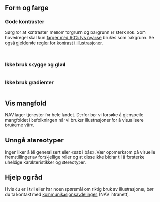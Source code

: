 

## Form og farge

### Gode kontraster

Sørg for at kontrasten mellom forgrunn og bakgrunn er sterk nok. Som hovedregel skal kun [farger med 60% lys
nyanse](/resources/colors#hele-paletten) brukes som bakgrunn. Se også gjeldende
[regler for kontrast i illustrasjoner](/resources/colors/accessibility#krav-til-kontrast).

<br />
<img src={Background} alt="" />

### Ikke bruk skygge og glød

<img src={Shadow} alt="" />

### Ikke bruk gradienter

<img src={Gradients} alt="" />

## Vis mangfold

NAV lager tjenester for hele landet. Derfor bør vi forsøke å gjenspeile mangfoldet i befolkningen når vi bruker
illustrasjoner for å visualisere brukerne våre.

## Unngå stereotyper

Ingen liker å bli generalisert eller «satt i bås». Vær oppmerksom på visuelle fremstillinger av forskjellige
roller og at disse ikke bidrar til å forsterke uheldige karakteristikker og stereotyper.

## Hjelp og råd

Hvis du er i tvil eller har noen spørsmål om riktig bruk av illustrasjoner, bør du ta kontakt
med [kommunikasjonsavdelingen](https://navno.sharepoint.com/sites/intranett-kommunikasjon) (NAV intranett).
